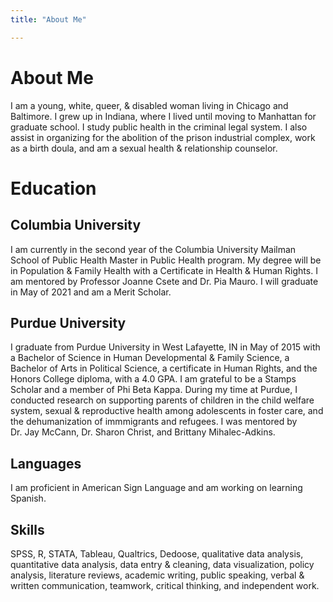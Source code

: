 ```yaml
---
title: "About Me"

---
```


# About Me

I am a young, white, queer, & disabled woman living in Chicago and Baltimore. I grew up in Indiana, where I lived until  moving to Manhattan for graduate school. I study public health in the criminal legal system. I also assist in organizing for the abolition of the prison industrial complex, work as a birth doula, and am a sexual health & relationship counselor. 

# Education

## Columbia University
I am currently in the second year of the Columbia University Mailman School of Public Health Master in Public Health program. My degree will be in Population & Family Health with a Certificate in Health & Human Rights. I am mentored by Professor Joanne Csete and Dr. Pia Mauro. I will graduate in May of 2021 and am a Merit Scholar. 

## Purdue University
I graduate from Purdue University in West Lafayette, IN in May of 2015 with a Bachelor of Science in Human Developmental & Family Science, a Bachelor of Arts in Political Science, a certificate in Human Rights, and the Honors College diploma, with a 4.0 GPA. I am grateful to be a Stamps Scholar and a member of Phi Beta Kappa. During my time at Purdue, I conducted research on supporting parents of children in the child welfare system, sexual & reproductive health among adolescents in foster care, and the dehumanization of immmigrants and refugees. I was mentored by Dr. Jay McCann, Dr. Sharon Christ, and Brittany Mihalec-Adkins. 

## Languages
I am proficient in American Sign Language and am working on learning Spanish. 

## Skills
SPSS, R, STATA, Tableau, Qualtrics, Dedoose, qualitative data analysis, quantitative data analysis, data entry & cleaning, data visualization, policy analysis, literature reviews, academic writing, public speaking, verbal & written communication, teamwork, critical thinking, and independent work.
